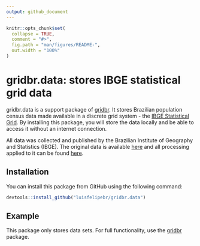 ```yaml
---
output: github_document
---
```


<!-- README.md is generated from README.Rmd. Please edit that file -->

```r
knitr::opts_chunk$set(
  collapse = TRUE,
  comment = "#>",
  fig.path = "man/figures/README-",
  out.width = "100%"
)
```

# gridbr.data: stores IBGE statistical grid data

<!-- badges: start -->
<!-- badges: end -->

gridbr.data is a support package of
[gridbr](https://github.com/luisfelipebr/gridbr). It stores Brazilian population
census data made available in a discrete grid system -
the [IBGE Statistical
Grid](https://mapasinterativos.ibge.gov.br/grade/default.html). By
installing this package, you will store the data locally and be able to access it
without an internet connection.

All data was collected and published by the Brazilian Institute of
Geography and Statistics (IBGE). The original data is available
[here](http://geoftp.ibge.gov.br/recortes_para_fins_estatisticos/grade_estatistica/censo_2010/)
and all processing applied to it can be found
[here](https://github.com/luisfelipebr/gridbr.data/blob/master/data-raw/DATASET.R).

## Installation

You can install this package from GitHub using the following command:

``` r
devtools::install_github("luisfelipebr/gridbr.data")
```

## Example

This package only stores data sets. For full functionality, use the
[gridbr](https://github.com/luisfelipebr/gridbr) package.
